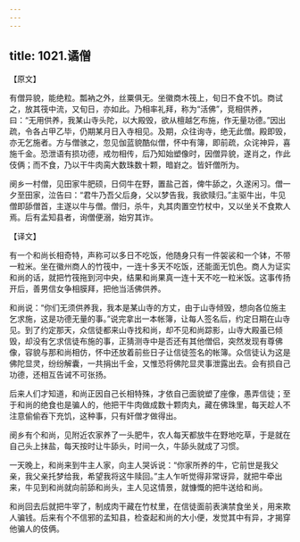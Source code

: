 ```yaml
---
---
---
```

title: 1021.谲僧
---



【原文】

有僧异貌，能绝粒。瓢衲之外，丝粟俱无。坐徽商木筏上，旬日不食不饥。商试之，放其筏中流，又旬日，亦如此。乃相率礼拜，称为“活佛”，竞相供养，曰：“无用供养，我某山寺头陀，以大殿毁，欲从檀越乞布施，作无量功德。”因出疏，令各占甲乙毕，仍期某月日入寺相见。及期，众往询寺，绝无此僧。殿即毁，亦无乞施者。方与僧骇之，忽见伽蓝貌酷似僧，怀中有簿，即前疏，众诧神异，喜施千金。恐泄语有损功德，戒勿相传，后乃知始塑像时，因僧异貌，遂肖之，作此伎俩；而不食，乃以干牛肉脔大数珠数十颗，暗崶之。皆奸僧所为。

阌乡一村僧，见田家牛肥硕，日伺牛在野，置盐己首，俾牛舔之，久遂闲习。僧一夕至田家，泣告曰：“君牛乃吾父后身，父以梦告我，我欲赎归。”主驱牛出，牛见僧即舔僧首，主遂以牛与僧。僧归，杀牛，丸其肉置空竹杖中，又以坐关不食欺人焉。后有孟知县者，询僧便溺，始穷其诈。

【译文】

有一个和尚长相奇特，声称可以多日不吃饭，他随身只有一件袈裟和一个钵，不带一粒米。坐在徽州商人的竹筏中，一连十多天不吃饭，还能面无饥色。商人为证实和尚的话，就把竹筏拖到河中央，结果和尚果真一连十天不吃一粒米饭。这事传扬开后，善男信女争相膜拜，把他当活佛供养。

和尚说：“你们无须供养我，我本是某山寺的方丈，由于山寺倾毁，想向各位施主乞求施，这是功德无量的事。”说完拿出一本帐簿，让每人签名后，约定日期在山寺见。到了约定那天，众信徒都来山寺找和尚，却不见和尚踪影，山寺大殿虽已倾毁，却没有乞求信徒布施的事，正猜测寺中是否还有其他僧侣，突然发现有尊佛像，容貌与那和尚相仿，怀中还放着前些日子让信徒签名的帐簿。众信徒认为这是佛陀显灵，纷纷解囊，一共捐出千金，又惟恐将佛陀显灵事泄露出去。会有损自己功德，还相互告诫不可张扬。

后来人们才知道，和尚正因自己长相特殊，才依自己面貌塑了座像，愚弄信徒；至于和尚的绝食也是骗人的，他把干牛肉做成数十颗肉丸，藏在佛珠里，每天趁人不注意偷偷吞下充饥，这种事，只有奸僧才做得出。

阌乡有个和尚，见附近农家养了一头肥牛，农人每天都放牛在野地吃草，于是就在自己头上抹盐，每天按时让牛舔头，时间一久，牛舔头就成了习惯。

一天晚上，和尚来到牛主人家，向主人哭诉说：“你家所养的牛，它前世是我父亲，我父亲托梦给我，希望我将这牛赎回。”主人乍听觉得非常讶异，就把牛牵出来，牛见到和尚就向前舔和尚头，主人见这情景，就慷慨的把牛送给和尚。

和尚回去后就把牛宰了，制成肉干藏在竹杖里，在信徒面前表演禁食坐关，用来欺人骗钱。后来有个不信邪的孟知县，检查起和尚的大小便，发觉其中有异，才揭穿他骗人的伎俩。